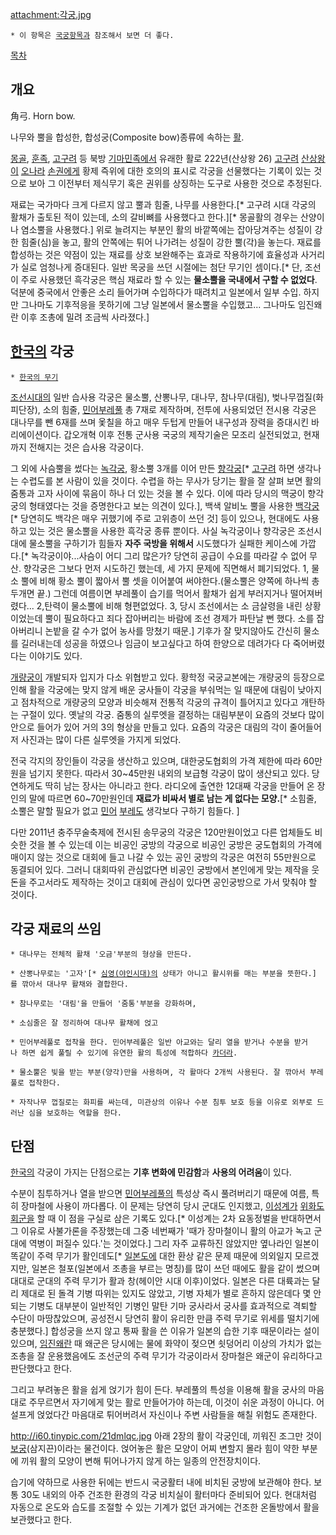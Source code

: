 attachment:각궁.jpg

 * 이 항목은 [[국궁]]항목과 참조해서 보면 더 좋다.

[[목차]]
== 개요 ==
角弓. Horn bow.

나무와 뿔을 합성한, 합성궁(Composite bow)종류에 속하는 [[활]]. 

[[몽골]], [[훈족]], [[고구려]] 등 북방 [[기마민족]]에서 유래한 활로 222년(산상왕 26) [[고구려]] [[산상왕]]이 [[오]]나라 [[손권]]에게 황제 즉위에 대한 호의의 표시로 각궁을 선물했다는 기록이 있는 것으로 보아 그 이전부터 제식무기 혹은 권위를 상징하는 도구로 사용한 것으로 추정된다.

재료는 국가마다 크게 다르지 않고 뿔과 힘줄, 나무를 사용한다.[* 고구려 시대 각궁의 활채가 출토된 적이 있는데, 소의 갈비뼈를 사용했다고 한다.][* 몽골활의 경우는 산양이나 염소뿔을 사용했다.] 위로 늘려지는 부분인 활의 바깥쪽에는 잡아당겨주는 성질이 강한 힘줄(심)을 놓고, 활의 안쪽에는 튀어 나가려는 성질이 강한 뿔(각)을 놓는다. 재료를 합성하는 것은 약점이 있는 재료를 상호 보완해주는 효과로 작용하기에 효율성과 사거리가 실로 엄청나게 증대된다. 일반 목궁을 쓰던 시절에는 첨단 무기인 셈이다.[* 단, 조선이 주로 사용했던 흑각궁은 핵심 재료라 할 수 있는 '''물소뿔을 국내에서 구할 수 없었다'''. 덕분에 중국에서 안좋은 소리 들어가며 수입하다가 때려치고 일본에서 일부 수입. 하지만 그나마도 기후적응을 못하기에 그냥 일본에서 물소뿔을 수입했고... 그나마도 임진왜란 이후 조총에 밀려 조금씩 사라졌다.]

== [[한국]]의 각궁 ==
 * [[한국의 무기]]

[[조선시대]]의 일반 습사용 각궁은 물소뿔, 산뽕나무, 대나무, 참나무(대림), 벚나무껍질(화피단장), 소의 힘줄, [[민어]]부레풀 총 7재로 제작하며, 전투에 사용되었던 전시용 각궁은 대나무를 뺀 6재를 쓰며 옻칠을 하고 매우 두텁게 만들어 내구성과 장력을 증대시킨 바리에이션이다. 갑오개혁 이후 전통 군사용 국궁의 제작기술은 모조리 실전되었고, 현재까지 전해지는 것은 습사용 각궁이다.

그 외에 사슴뿔을 썼다는 [[녹각궁]], 황소뿔 3개를 이어 만든 [[향각궁]][* [[고구려]] 하면 생각나는 수렵도를 본 사람이 있을 것이다. 수렵을 하는 무사가 당기는 활을 잘 살펴 보면 활의 줌통과 고자 사이에 묶음이 하나 더 있는 것을 볼 수 있다. 이에 따라 당시의 맥궁이 향각궁의 형태였다는 것을 증명한다고 보는 의견이 있다.], 백색 알비노 뿔을 사용한 [[백각궁]][* 당연히도 백각은 매우 귀했기에 주로 고위층이 쓰던 것] 등이 있으나, 현대에도 사용하고 있는 것은 물소뿔을 사용한 흑각궁 종류 뿐이다. 사실 녹각궁이나 향각궁은 조선시대에 물소뿔을 구하기가 힘들자 '''자주 국방을 위해서''' 시도했다가 실패한 케이스에 가깝다.[* 녹각궁이야...사슴이 어디 그리 많은가? 당연히 공급이 수요를 따라갈 수 없어 무산. 향각궁은 그보다 먼저 시도하긴 했는데, 세 가지 문제에 직면해서 폐기되었다. 1, 물소 뿔에 비해 황소 뿔이 짧아서 뿔 셋을 이어붙여 써야한다.(물소뿔은 양쪽에 하나씩 총 두개면 끝.) 그런데 여름이면 부레풀이 습기를 먹어서 활채가 쉽게 부러지거나 떨어져버렸다... 2,탄력이 물소뿔에 비해 형편없었다. 3, 당시 조선에서는 소 금살령을 내린 상황이었는데 뿔이 필요하다고 죄다 잡아버리는 바람에 조선 경제가 파탄날 뻔 했다. 소를 잡아버리니 논밭을 갈 수가 없어 농사를 망쳤기 때문.]
기후가 잘 맞지않아도 간신히 물소를 길러내는데 성공을 하였으나 임금이 보고싶다고 하여 한양으로 데려가다 다 죽어버렸다는 이야기도 있다.

[[개량궁]]이 개발되자 입지가 다소 위협받고 있다. 황학정 국궁교본에는 개량궁의 등장으로 인해 활을 각궁에는 맞지 않게 배운 궁사들이 각궁을 부숴먹는 일 때문에 대림이 낮아지고 점차적으로 개량궁의 모양과 비슷해져 전통적 각궁의 규격이 틀어지고 있다고 개탄하는 구절이 있다.
{{{#!html
 <img src="http://cfile7.uf.tistory.com/image/163BEB444D51ACD003E023">
}}}
옛날의 각궁. 줌통의 실루엣을 결정하는 대림부분이 요즘의 것보다 많이 안으로 들어가 있어 거의 3의 형상을 만들고 있다. 요즘의 각궁은 대림의 각이 줄어들어 저 사진과는 많이 다른 실루엣을 가지게 되었다.

전국 각지의 장인들이 각궁을 생산하고 있으며, 대한궁도협회의 가격 제한에 따라 60만원을 넘기지 못한다. 따라서 30~45만원 내외의 보급형 각궁이 많이 생산되고 있다. 당연하게도 딱히 남는 장사는 아니라고 한다. 라디오에 출연한 12대째 각궁을 만들어 온 장인의 말에 따르면 60~70만원인데 '''재료가 비싸서 별로 남는 게 없다는 모양.'''[* 소힘줄, 소뿔은 말할 필요가 없고 [[민어]] [[부레]]도 생각보다 구하기 힘들다. ] 

다만 2011년 충주무술축제에 전시된 송무궁의 각궁은 120만원이었고 다른 업체들도 비슷한 것을 볼 수 있는데 이는 비공인 궁방의 각궁으로 비공인 궁방은 궁도협회의 가격에 매이지 않는 것으로 대회에 들고 나갈 수 있는 공인 궁방의 각궁은 여전히 55만원으로 동결되어 있다. 그러니 대회따위 관심없다면 비공인 궁방에서 본인에게 맞는 제작을 웃돈을 주고서라도 제작하는 것이고 대회에 관심이 있다면 공인궁방으로 가서 맞춰야 할 것이다.

== 각궁 재료의 쓰임 ==
 * 대나무는 전체적 활채 '오금'부분의 형상을 만든다.

 * 산뽕나무로는 '고자'[* [[심영(야인시대)]]의 상태가 아니고 활시위를 매는 부분을 뜻한다.]를 깎아서 대나무 활채와 결합한다. 

 * 참나무로는 '대림'을 만들어 '줌통'부분을 강화하며, 

 * 소심줄은 잘 정리하여 대나무 활채에 얹고 

 * 민어부레풀로 접착을 한다. 민어부레풀은 일반 아교와는 달리 열을 받거나 수분을 받거나 하면 쉽게 풀릴 수 있기에 유연한 활의 특성에 적합하다 [[카더라]].

 * 물소뿔은 빛을 받는 부분(양각)만을 사용하며, 각 활마다 2개씩 사용된다. 잘 깎아서 부레풀로 접착한다.

 * 자작나무 껍질로는 화피를 싸는데, 미관상의 이유나 수분 침투 보호 등을 이유로 외부로 드러난 심을 보호하는 역할을 한다.

== 단점 ==
[[한국]]의 각궁이 가지는 단점으로는 '''기후 변화에 민감함'''과 '''사용의 어려움'''이 있다.

수분이 침투하거나 열을 받으면 [[민어]]부레풀의 특성상 즉시 풀려버리기 때문에 여름, 특히 장마철에 사용이 까다롭다. 이 문제는 당연히 당시 군대도 인지했고, [[이성계]]가 [[위화도 회군]]을 할 때 이 점을 구실로 삼은 기록도 있다.[* 이성계는 2차 요동정벌을 반대하면서 그 이유로 사불가론을 주장했는데 그중 네번째가 '때가 장마철이니 활의 아교가 녹고 군대에 역병이 퍼질수 있다.'는 것이었다.] 그리 자주 교류하진 않았지만 옆나라인 일본이 똑같이 주력 무기가 활인데도[* [[일본도]]에 대한 환상 같은 문제 때문에 의외일지 모르겠지만, 일본은 철포(일본에서 조총을 부르는 명칭)를 많이 쓰던 때에도 활을 같이 썼으며 대대로 군대의 주력 무기가 활과 창(헤이안 시대 이후)이었다. 일본은 다른 대륙과는 달리 제대로 된 돌격 기병 따위는 있지도 않았고, 기병 자체가 별로 흔하지 않은데다 몇 안되는 기병도 대부분이 일반적인 기병인 말탄 기마 궁사라서 궁사를 효과적으로 격퇴할 수단이 마땅찮았으며, 공성전시 당연히 활이 유리한 만큼 주력 무기로 위세를 떨치기에 충분했다.] 합성궁을 쓰지 않고 통짜 활을 쓴 이유가 일본의 습한 기후 때문이라는 설이 있으며, [[임진왜란]] 때 왜군은 당시에는 물에 화약이 젖으면 쇳덩어리 이상의 가치가 없는 조총을 잘 운용했음에도 조선군의 주력 무기가 각궁이라서 장마철은 왜군이 유리하다고 판단했다고 한다.

그리고 부려놓은 활을 쉽게 얹기가 힘이 든다. 부레풀의 특성을 이용해 활을 궁사의 마음대로 주무르면서 자기에게 맞는 활로 만들어가야 하는데, 이것이 쉬운 과정이 아니다. 어설프게 얹었다간 마음대로 튀어버려서 자신이나 주변 사람들을 해칠 위험도 존재한다. 

http://i60.tinypic.com/21dmlqc.jpg
아래 2장의 활이 각궁인데, 끼워진 조그만 것이 [[보궁]](삼지끈)이라는 물건이다. 얹어놓은 활은 모양이 어찌 변할지 몰라 힘이 약한 부분에 끼워 활의 모양이 변해 튀어나가지 않게 하는 일종의 안전장치이다.

습기에 약하므로 사용한 뒤에는 반드시 국궁활터 내에 비치된 궁방에 보관해야 한다. 보통 30도 내외의 아주 건조한 환경의 각궁 비치실이 활터마다 준비되어 있다. 현대처럼 자동으로 온도와 습도를 조절할 수 있는 기계가 없던 과거에는 건조한 온돌방에서 활을 보관했다고 한다.

